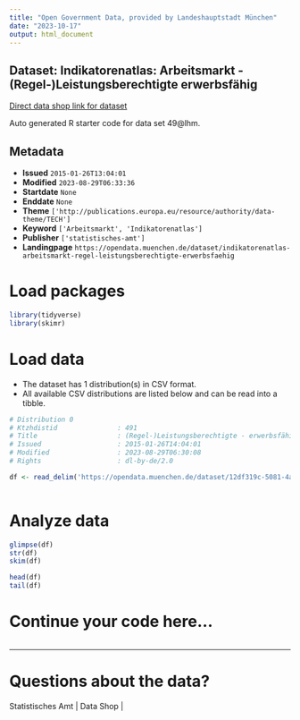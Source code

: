 ```yaml
---
title: "Open Government Data, provided by Landeshauptstadt München"
date: "2023-10-17"
output: html_document
---
```


## Dataset: Indikatorenatlas: Arbeitsmarkt - (Regel-)Leistungsberechtigte erwerbsfähig

[Direct data shop link for dataset](https://opendata.muenchen.de/dataset/indikatorenatlas-arbeitsmarkt-regel-leistungsberechtigte-erwerbsfaehig)

Auto generated R starter code for data set 49@lhm.

## Metadata

- **Issued** `2015-01-26T13:04:01`
- **Modified** `2023-08-29T06:33:36`
- **Startdate** `None`
- **Enddate** `None`
- **Theme** `['http://publications.europa.eu/resource/authority/data-theme/TECH']`
- **Keyword** `['Arbeitsmarkt', 'Indikatorenatlas']`
- **Publisher** `['statistisches-amt']`
- **Landingpage** `https://opendata.muenchen.de/dataset/indikatorenatlas-arbeitsmarkt-regel-leistungsberechtigte-erwerbsfaehig`


# Load packages

```r

library(tidyverse)
library(skimr)

```

# Load data

-   The dataset has 1 distribution(s) in CSV format.
-   All available CSV distributions are listed below and can be read into a tibble.

```r

# Distribution 0
# Ktzhdistid               : 491
# Title                    : (Regel-)Leistungsberechtigte - erwerbsfähig
# Issued                   : 2015-01-26T14:04:01
# Modified                 : 2023-08-29T06:30:08
# Rights                   : dl-by-de/2.0

df <- read_delim('https://opendata.muenchen.de/dataset/12df319c-5081-4a89-87d4-8f335f02e081/resource/9b69e333-dd34-4151-b2a5-b1799a8589f9/download/indikat_arbeitsmarkt_regel-leistungsberechtigte_-_erwerbsfaehig_280823.csv')



```

# Analyze data

```r

glimpse(df)
str(df)
skim(df)

head(df)
tail(df)

```

# Continue your code here...

```r

```

------------------------------------------------------------------------

# Questions about the data?

Statistisches Amt | Data Shop | 

